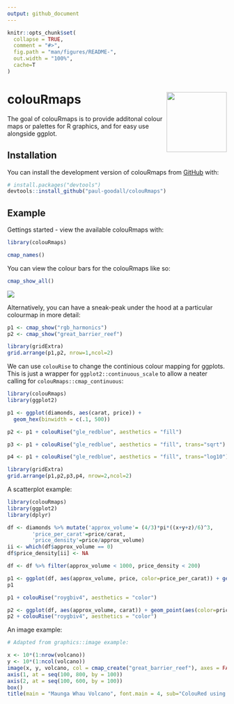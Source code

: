 ```yaml
---
output: github_document
---
```


<!-- README.md is generated from README.Rmd. Please edit that file -->

```r
knitr::opts_chunk$set(
  collapse = TRUE,
  comment = "#>",
  fig.path = "man/figures/README-",
  out.width = "100%",
  cache=T
)
```

# colouRmaps <img src="man/figures/logo.png" align="right" height="138" />

<!-- badges: start -->
<!-- badges: end -->

The goal of colouRmaps is to provide additonal colour maps or palettes for R graphics, and for easy use alongside ggplot.

## Installation

You can install the development version of colouRmaps from [GitHub](https://github.com/paul-goodall/colouRmaps) with:

``` r
# install.packages("devtools")
devtools::install_github("paul-goodall/colouRmaps")
```

## Example

Gettings started - view the available colouRmaps with:

```r
library(colouRmaps)

cmap_names()

```

You can view the colour bars for the colouRmaps like so:

```r
cmap_show_all()
```

![](man/figures/all_cmaps.png)


Alternatively, you can have a sneak-peak under the hood at a particular colourmap in more detail:

```r
p1 <- cmap_show("rgb_harmonics")
p2 <- cmap_show("great_barrier_reef")

library(gridExtra)
grid.arrange(p1,p2, nrow=1,ncol=2)
```

We can use `colouRise` to change the continious colour mapping for ggplots.  This is just a wrapper for `ggplot2::continuous_scale` to allow a neater calling for `colouRmaps::cmap_continuous`:

```r
library(colouRmaps)
library(ggplot2)

p1 <- ggplot(diamonds, aes(carat, price)) + 
  geom_hex(binwidth = c(.1, 500))

p2 <- p1 + colouRise("gle_redblue", aesthetics = "fill")

p3 <- p1 + colouRise("gle_redblue", aesthetics = "fill", trans="sqrt")

p4 <- p1 + colouRise("gle_redblue", aesthetics = "fill", trans="log10")

library(gridExtra)
grid.arrange(p1,p2,p3,p4, nrow=2,ncol=2)

```


A scatterplot example:

```r
library(colouRmaps)
library(ggplot2)
library(dplyr)
```

```r
df <- diamonds %>% mutate('approx_volume'= (4/3)*pi*((x+y+z)/6)^3,
        'price_per_carat'=price/carat,
        'price_density'=price/approx_volume)
ii <- which(df$approx_volume == 0)
df$price_density[ii] <- NA

df <- df %>% filter(approx_volume < 1000, price_density < 200)

p1 <- ggplot(df, aes(approx_volume, price, color=price_per_carat)) + geom_point()
p1

p1 + colouRise("roygbiv4", aesthetics = "color")

p2 <- ggplot(df, aes(approx_volume, carat)) + geom_point(aes(color=price_density))
p2 + colouRise("roygbiv4", aesthetics = "color")


```

An image example:

```r
# Adapted from graphics::image example:

x <- 10*(1:nrow(volcano))
y <- 10*(1:ncol(volcano))
image(x, y, volcano, col = cmap_create("great_barrier_reef"), axes = FALSE)
axis(1, at = seq(100, 800, by = 100))
axis(2, at = seq(100, 600, by = 100))
box()
title(main = "Maunga Whau Volcano", font.main = 4, sub="ColouRed using cmap='great_barrier_reef'")

```


